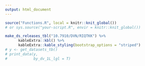 ```yaml
---
output: html_document
---
```


```r
source("Functions.R", local = knitr::knit_global())
# or sys.source("your-script.R", envir = knitr::knit_global())
```

```r
make_ds_releases_tbl("10.7910/DVN/RIQTKK") %>%
      kableExtra::kbl() %>%
      kableExtra::kable_styling(bootstrap_options = "striped")
# y <- get_datasets_tb()
# print_data(y,
#            by_dv_1L_lgl = T)
```



